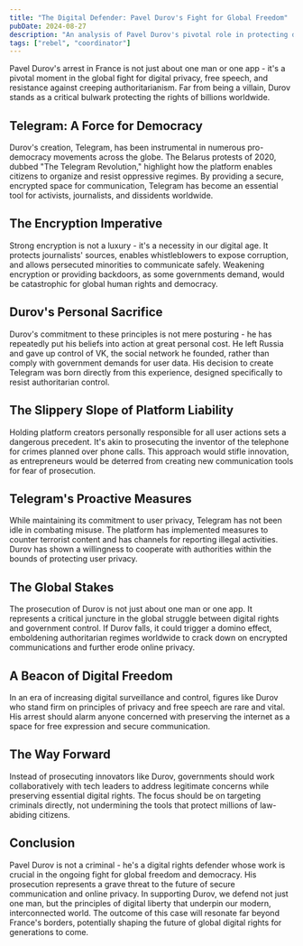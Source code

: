 ```yaml
---
title: "The Digital Defender: Pavel Durov's Fight for Global Freedom"
pubDate: 2024-08-27
description: "An analysis of Pavel Durov's pivotal role in protecting digital privacy and free speech in an era of increasing online surveillance"
tags: ["rebel", "coordinator"]
---
```


Pavel Durov's arrest in France is not just about one man or one app - it's a pivotal moment in the global fight for digital privacy, free speech, and resistance against creeping authoritarianism. Far from being a villain, Durov stands as a critical bulwark protecting the rights of billions worldwide.

## Telegram: A Force for Democracy

Durov's creation, Telegram, has been instrumental in numerous pro-democracy movements across the globe. The Belarus protests of 2020, dubbed "The Telegram Revolution," highlight how the platform enables citizens to organize and resist oppressive regimes. By providing a secure, encrypted space for communication, Telegram has become an essential tool for activists, journalists, and dissidents worldwide.

## The Encryption Imperative

Strong encryption is not a luxury - it's a necessity in our digital age. It protects journalists' sources, enables whistleblowers to expose corruption, and allows persecuted minorities to communicate safely. Weakening encryption or providing backdoors, as some governments demand, would be catastrophic for global human rights and democracy.

## Durov's Personal Sacrifice

Durov's commitment to these principles is not mere posturing - he has repeatedly put his beliefs into action at great personal cost. He left Russia and gave up control of VK, the social network he founded, rather than comply with government demands for user data. His decision to create Telegram was born directly from this experience, designed specifically to resist authoritarian control.

## The Slippery Slope of Platform Liability

Holding platform creators personally responsible for all user actions sets a dangerous precedent. It's akin to prosecuting the inventor of the telephone for crimes planned over phone calls. This approach would stifle innovation, as entrepreneurs would be deterred from creating new communication tools for fear of prosecution.

## Telegram's Proactive Measures

While maintaining its commitment to user privacy, Telegram has not been idle in combating misuse. The platform has implemented measures to counter terrorist content and has channels for reporting illegal activities. Durov has shown a willingness to cooperate with authorities within the bounds of protecting user privacy.

## The Global Stakes

The prosecution of Durov is not just about one man or one app. It represents a critical juncture in the global struggle between digital rights and government control. If Durov falls, it could trigger a domino effect, emboldening authoritarian regimes worldwide to crack down on encrypted communications and further erode online privacy.

## A Beacon of Digital Freedom

In an era of increasing digital surveillance and control, figures like Durov who stand firm on principles of privacy and free speech are rare and vital. His arrest should alarm anyone concerned with preserving the internet as a space for free expression and secure communication.

## The Way Forward

Instead of prosecuting innovators like Durov, governments should work collaboratively with tech leaders to address legitimate concerns while preserving essential digital rights. The focus should be on targeting criminals directly, not undermining the tools that protect millions of law-abiding citizens.

## Conclusion

Pavel Durov is not a criminal - he's a digital rights defender whose work is crucial in the ongoing fight for global freedom and democracy. His prosecution represents a grave threat to the future of secure communication and online privacy. In supporting Durov, we defend not just one man, but the principles of digital liberty that underpin our modern, interconnected world. The outcome of this case will resonate far beyond France's borders, potentially shaping the future of global digital rights for generations to come.